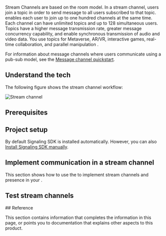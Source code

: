 

Stream Channels are based on the room model. In a stream channel, users join a topic in order to send message to all users subscribed to that topic.  <Vg k="MESS"/> enables each user to join up to one hundred channels at the same time. Each channel can have unlimited topics and up to 128 simultaneous users. Topics have a higher message transmission rate, greater message concurrency capability, and enable synchronous transmission of audio and video data. You use topics for Metaverse, AR/VR, interactive games, real-time collaboration, and parallel manipulation <Vpl k="CLIENT" />.

For information about message channels where users communicate using a pub-sub model, see the [Message channel quickstart](/en/signaling/develop/get-started-sdk).

## Understand the tech

The following figure shows the stream channel workflow:

![Stream channel](/images/signaling/stream-channel-workflow.svg)

## Prerequisites

<Prerequisites />

## Project setup

<Setup />


By default Signaling SDK is installed automatically. However, you can also [Install Signaling SDK manually](../reference/downloads#through-the-agora-website).

## Implement communication in a stream channel

This section shows how to use the <Vpd k="SDK" /> to implement stream channels and presence in your <Vpl k="CLIENT" />.

<ProjectImplement/>

## Test stream channels

<ProjectTest/>

<PlatformWrapper notAllowed="android, ios, macos">
## Reference

This section contains information that completes the information in this page, or points you to documentation that explains other aspects to this
product.

<Reference/>
</PlatformWrapper>
